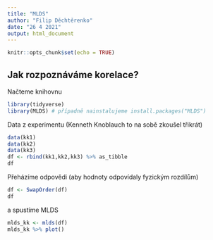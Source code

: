 ```yaml
---
title: "MLDS"
author: "Filip Děchtěrenko"
date: "26 4 2021"
output: html_document
---
```


```r
knitr::opts_chunk$set(echo = TRUE)
```

## Jak rozpoznáváme korelace?

Načteme knihovnu

```r
library(tidyverse)
library(MLDS) # případně nainstalujeme install.packages("MLDS")
```

Data z experimentu (Kenneth Knoblauch to na sobě zkoušel třikrát)

```r
data(kk1)
data(kk2)
data(kk3)
df <- rbind(kk1,kk2,kk3) %>% as_tibble
df
```
Přeházíme odpovědi (aby hodnoty odpovídaly fyzickým rozdílům)
```r

df <- SwapOrder(df)
df
```

a spustíme MLDS
```r
mlds_kk <- mlds(df)
mlds_kk %>% plot()

```